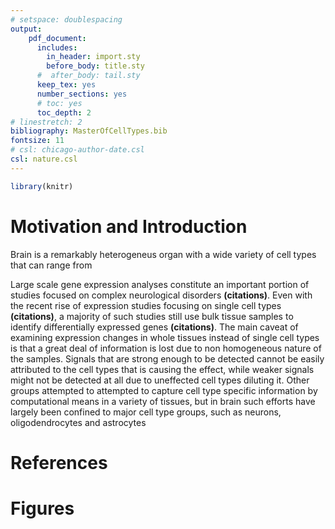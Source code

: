 ```yaml
---
# setspace: doublespacing
output: 
    pdf_document:
      includes:
        in_header: import.sty
        before_body: title.sty
      #  after_body: tail.sty
      keep_tex: yes
      number_sections: yes
      # toc: yes
      toc_depth: 2
# linestretch: 2
bibliography: MasterOfCellTypes.bib
fontsize: 11
# csl: chicago-author-date.csl
csl: nature.csl
---
```

```r
library(knitr)
```

# Motivation and Introduction

Brain is a remarkably heterogeneus organ with a wide variety of cell types that can range from 

Large scale gene expression analyses constitute an important portion of studies focused on complex neurological disorders **(citations)**. Even with the recent rise of expression studies focusing on single cell types **(citations)**, a majority of such studies still use bulk tissue samples to identify differentially expressed genes **(citations)**. The main caveat of examining expression changes in whole tissues instead of single cell types is that a great deal of information is lost due to non homogeneous nature of the samples. Signals that are strong enough to be detected cannot be easily attributed to the cell types that is causing the effect, while weaker signals might not be detected at all due to uneffected cell types diluting it. Other groups attempted to attempted to capture cell type specific information by computational means in a variety of tissues, but in brain such efforts have largely been confined to major cell type groups, such as neurons, oligodendrocytes and astrocytes


\lipsum



\newpage
# References


\newpage

# Figures


\begin{figure}[here]
\begin{center}
  \includegraphics[height = 8in]{figures/[Ally] Sniper Female.png}
  \caption{Workflow of the project}
  \label{fig:workflow}
\end{center}
\end{figure}

